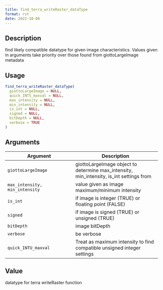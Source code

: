 ```yaml
--- 
title: find_terra_writeRaster_dataType 
format: rst 
date: 2022-10-06 
--- 
```


## Description

find likely compatible datatype for given image characteristics.
 Values given in arguments take priority over those found from giottoLargeImage
 metadata


## Usage

```r
find_terra_writeRaster_dataType(
  giottoLargeImage = NULL,
  quick_INTS_maxval = NULL,
  max_intensity = NULL,
  min_intensity = NULL,
  is_int = NULL,
  signed = NULL,
  bitDepth = NULL,
  verbose = TRUE
)
```


## Arguments

Argument      |Description
------------- |----------------
`giottoLargeImage`     |     giottoLargeImage object to determine max_intensity, min_intensity, is_int settings from
`max_intensity, min_intensity`     |     value given as image maximum/minimum intensity
`is_int`     |     if image is integer (TRUE) or floating point (FALSE)
`signed`     |     if image is signed (TRUE) or unsigned (TRUE)
`bitDepth`     |     image bitDepth
`verbose`     |     be verbose
`quick_INTU_maxval`     |     Treat as maximum intensity to find compatible unsigned integer settings


## Value

datatype for terra writeRaster function


